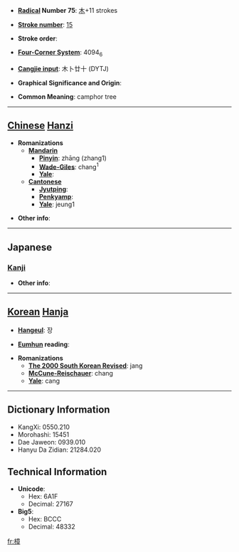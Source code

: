 * '''[[Wiktionary:Chinese radical index| Radical]] Number 75''': [[Wiktionary:Chinese radical index 木|木]]+11 strokes

* '''[[Wiktionary:Chinese total strokes index|Stroke number]]''': [[Wiktionary:Chinese total strokes index 15|15]]

* '''Stroke order''': 

* '''[[Wiktionary:Chinese four corner index|Four-Corner System]]''': 4094<sub>6</sub>

* '''[[Wiktionary:Chinese Cangjie index|Cangjie input]]''': 木卜廿十 (DYTJ)

* '''Graphical Significance and Origin''': 

* '''Common Meaning''': camphor tree

----

== [[Chinese]] [[Hanzi]] ==

* '''Romanizations'''
** '''[[Mandarin]]'''
*** '''[[Pinyin]]''': zhāng (zhang1)
*** '''[[Wade-Giles]]''': chang<sup>1</sup>
*** '''[[Yale]]''': 
** '''[[Cantonese]]'''
*** '''[[Jyutping]]''':
*** '''[[Penkyamp]]''': 
*** '''[[Yale]]''': jeung1

* '''Other info''': 

----

==Japanese==
===[[Kanji]]===
{{kanji|on readings=[[しょう]] (shō)
|kun readings=[[くす]] (kusu)
}}

* '''Other info''':  

----

== [[Korean]] [[Hanja]] ==

* '''[[Hangeul]]''': 장

* '''[[Eumhun]] reading''': 

* '''Romanizations'''
** '''[[The 2000 South Korean Revised Romanization|The 2000 South Korean Revised]]''': jang
** '''[[McCune-Reischauer]]''': chang
** '''[[Yale]]''': cang

----

== Dictionary Information ==

* KangXi: 0550.210
* Morohashi: 15451
* Dae Jaweon: 0939.010
* Hanyu Da Zidian: 21284.020

== Technical Information ==

* '''Unicode''':
** Hex: 6A1F
** Decimal: 27167
* '''Big5''':
** Hex: BCCC
** Decimal: 48332

[[fr:樟]]